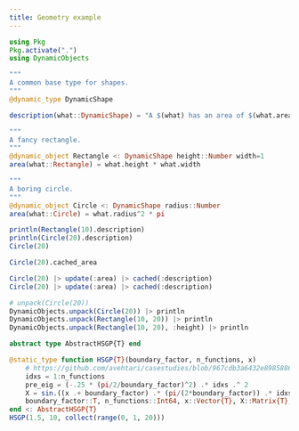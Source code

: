 ```yaml
---
title: Geometry example
---
```


```julia
using Pkg
Pkg.activate(".")
using DynamicObjects

"""
A common base type for shapes.
"""
@dynamic_type DynamicShape

description(what::DynamicShape) = "A $(what) has an area of $(what.area)."

"""
A fancy rectangle.
"""
@dynamic_object Rectangle <: DynamicShape height::Number width=1  
area(what::Rectangle) = what.height * what.width

"""
A boring circle.
"""
@dynamic_object Circle <: DynamicShape radius::Number
area(what::Circle) = what.radius^2 * pi 

println(Rectangle(10).description)
println(Circle(20).description)
Circle(20)  

Circle(20).cached_area

Circle(20) |> update(:area) |> cached(:description) 
Circle(20) |> update(:area) |> cached(:description) 

# unpack(Circle(20))
DynamicObjects.unpack(Circle(20)) |> println
DynamicObjects.unpack(Rectangle(10, 20)) |> println
DynamicObjects.unpack(Rectangle(10, 20), :height) |> println
```  
```julia
abstract type AbstractHSGP{T} end

@static_type function HSGP{T}(boundary_factor, n_functions, x)  
    # https://github.com/avehtari/casestudies/blob/967cdb3a6432e8985886b96fda306645fe156a29/Motorcycle/gpbasisfun_functions.stan#L12-L14
    idxs = 1:n_functions
    pre_eig = (-.25 * (pi/2/boundary_factor)^2) .* idxs .^ 2
    X = sin.((x .+ boundary_factor) .* (pi/(2*boundary_factor)) .* idxs') ./ sqrt(boundary_factor)
    boundary_factor::T, n_functions::Int64, x::Vector{T}, X::Matrix{T}, pre_eig::Vector{T}
end <: AbstractHSGP{T}
HSGP(1.5, 10, collect(range(0, 1, 20)))
```
```julia

```